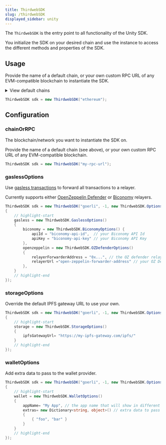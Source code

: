 ```yaml
---
title: ThirdwebSDK
slug: /thirdwebSDK
displayed_sidebar: unity
---
```


The `ThirdwebSDK` is the entry point to all functionality of the Unity SDK.

You initialize the SDK on your desired chain and use the instance to access the different methods and properties of the SDK.

## Usage

Provide the name of a default chain, or your own custom RPC URL of any EVM-compatible blockchain to instantiate the SDK.

<details>
  <summary>View default chains</summary>
  <div>
    <ul>
      <li>
        <b>Ethereum</b>: <code>"ethereum"</code>
      </li>
      <li>
        <b>Goerli</b>: <code>"goerli"</code>
      </li>
      <li>
        <b>Polygon</b>: <code>"polygon"</code>
      </li>
      <li>
        <b>Mumbai</b>: <code>"mumbai"</code>
      </li>
      <li>
        <b>Arbitrum One</b>: <code>"arbitrum"</code>
      </li>
      <li>
        <b>Arbitrum Goerli</b>: <code>"arbitrum-goerli"</code>
      </li>
      <li>
        <b>Optimism</b>: <code>"optimism"</code>
      </li>
      <li>
        <b>Optimism Goerli Testnet</b>: <code>"optimism-goerli"</code>
      </li>
      <li>
        <b>Binance SmartChain</b>: <code>"binance"</code>
      </li>
      <li>
        <b>Binance SmartChain Testnet</b>: <code>"binance-testnet"</code>
      </li>
      <li>
        <b>Fantom Opera</b>: <code>"fantom"</code>
      </li>
      <li>
        <b>Fantom Testnet</b>: <code>"fantom-testnet"</code>
      </li>
      <li>
        <b>Avalanche C Chain</b>: <code>"avalanche-fuji"</code>
      </li>
      <li>
        <b>Avalanche Fuji Testnet</b>: <code>"avalanche-fuji-testnet"</code>
      </li>
      <li>
        <b>Localhost</b>: <code>"localhost"</code>
      </li>
    </ul>
  </div>
</details>

```csharp
ThirdwebSDK sdk = new ThirdwebSDK("ethereum");
```

## Configuration

### chainOrRPC

The blockchain/network you want to instantiate the SDK on.

Provide the name of a default chain (see above), or your own custom RPC URL of any EVM-compatible blockchain.

```csharp
ThirdwebSDK sdk = new ThirdwebSDK("my-rpc-url");
```

### gaslessOptions

Use [gasless transactions](https://portal.thirdweb.com/sdk/advanced-features/gasless-transactions) to forward all transactions to a relayer.

Currently supports either [OpenZeppelin Defender](https://blog.thirdweb.com/guides/setup-gasless-transactions/)
or [Biconomy](https://blog.thirdweb.com/guides/biconomy-gasless-guide/) relayers.

```csharp
ThirdwebSDK sdk = new ThirdwebSDK("goerli", -1, new ThirdwebSDK.Options()
{
    // highlight-start
    gasless = new ThirdwebSDK.GaslessOptions()
    {
        biconomy = new ThirdwebSDK.BiconomyOptions() {
            apiId = "biconomy-api-id",  // your Biconomy API Id
            apiKey = "biconomy-api-key" // your Biconomy API Key
        },
        openzeppelin = new ThirdwebSDK.OZDefenderOptions()
        {
            relayerForwarderAddress = "0x...", // the OZ defender relayer address (defaults to the standard one)
            relayerUrl ="open-zeppelin-forwarder-address" // your OZ Defender relayer URL
        },
    }
    // highlight-end
});
```

### storageOptions

Override the default IPFS gateway URL to use your own.

```csharp
ThirdwebSDK sdk = new ThirdwebSDK("goerli", -1, new ThirdwebSDK.Options()
{
    // highlight-start
    storage = new ThirdwebSDK.StorageOptions()
    {
        ipfsGatewayUrl= "https://my-ipfs-gateway.com/ipfs/"
    }
    // highlight-end
});
```

### walletOptions

Add extra data to pass to the wallet provider.

```csharp
ThirdwebSDK sdk = new ThirdwebSDK("goerli", -1, new ThirdwebSDK.Options()
{
    // highlight-start
    wallet = new ThirdwebSDK.WalletOptions()
    {
        appName= "My App", // the app name that will show in different wallet providers
        extras= new Dictionary<string, object>() // extra data to pass to the wallet provider
        {
            { "foo", "bar" }
        }
    }
    // highlight-end
});
```
